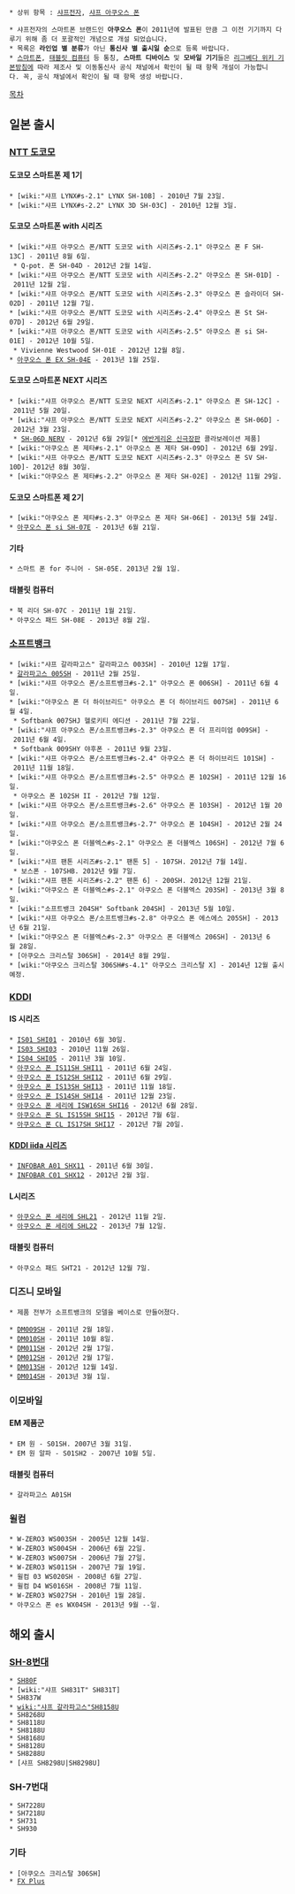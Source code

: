  * 상위 항목 : [[샤프전자]], [[샤프 아쿠오스 폰]]

 * 샤프전자의 스마트폰 브랜드인 '''아쿠오스 폰'''이 2011년에 발표된 만큼 그 이전 기기까지 다루기 위해 좀 더 포괄적인 개념으로 개설 되었습니다.
 * 목록은 '''라인업 별 분류'''가 아닌 '''통신사 별 출시일 순'''으로 등록 바랍니다.
 * [[스마트폰]], [[태블릿 컴퓨터]] 등 통칭, '''스마트 디바이스''' 및 '''모바일 기기'''들은 [[리그베다 위키 기본방침#s-2.24|리그베다 위키 기본방침]]에 따라 제조사 및 이동통신사 공식 채널에서 확인이 될 때 항목 개설이 가능합니다. 꼭, 공식 채널에서 확인이 될 때 항목 생성 바랍니다.

[[목차]]

== 일본 출시 ==
=== [[NTT 도코모]] ===
==== 도코모 스마트폰 제 1기 ====
 * [wiki:"샤프 LYNX#s-2.1" LYNX SH-10B] - 2010년 7월 23일.
 * [wiki:"샤프 LYNX#s-2.2" LYNX 3D SH-03C] - 2010년 12월 3일.

==== 도코모 스마트폰 with 시리즈 ====
 * [wiki:"샤프 아쿠오스 폰/NTT 도코모 with 시리즈#s-2.1" 아쿠오스 폰 F SH-13C] - 2011년 8월 6일.
  * Q-pot. 폰 SH-04D - 2012년 2월 14일.
 * [wiki:"샤프 아쿠오스 폰/NTT 도코모 with 시리즈#s-2.2" 아쿠오스 폰 SH-01D] - 2011년 12월 2일.
 * [wiki:"샤프 아쿠오스 폰/NTT 도코모 with 시리즈#s-2.3" 아쿠오스 폰 슬라이더 SH-02D] - 2011년 12월 7일.
 * [wiki:"샤프 아쿠오스 폰/NTT 도코모 with 시리즈#s-2.4" 아쿠오스 폰 St SH-07D] - 2012년 6월 29일.
 * [wiki:"샤프 아쿠오스 폰/NTT 도코모 with 시리즈#s-2.5" 아쿠오스 폰 si SH-01E] - 2012년 10월 5일.
  * Vivienne Westwood SH-01E - 2012년 12월 8일.
 * [[아쿠오스 폰 EX|아쿠오스 폰 EX SH-04E]] - 2013년 1월 25일.

==== 도코모 스마트폰 NEXT 시리즈 ====
 * [wiki:"샤프 아쿠오스 폰/NTT 도코모 NEXT 시리즈#s-2.1" 아쿠오스 폰 SH-12C] - 2011년 5월 20일.
 * [wiki:"샤프 아쿠오스 폰/NTT 도코모 NEXT 시리즈#s-2.2" 아쿠오스 폰 SH-06D] - 2012년 3월 23일.
  * [[SH-06D NERV]] - 2012년 6월 29일[* [[에반게리온 신극장판]] 콜라보레이션 제품]
 * [wiki:"아쿠오스 폰 제타#s-2.1" 아쿠오스 폰 제타 SH-09D] - 2012년 6월 29일.
 * [wiki:"샤프 아쿠오스 폰/NTT 도코모 NEXT 시리즈#s-2.3" 아쿠오스 폰 SV SH-10D]- 2012년 8월 30일.
 * [wiki:"아쿠오스 폰 제타#s-2.2" 아쿠오스 폰 제타 SH-02E] - 2012년 11월 29일.

==== 도코모 스마트폰 제 2기 ====
 * [wiki:"아쿠오스 폰 제타#s-2.3" 아쿠오스 폰 제타 SH-06E] - 2013년 5월 24일.
 * [[샤프 아쿠오스 폰/NTT 도코모 제 2기 시리즈#s-2.1|아쿠오스 폰 si SH-07E]] - 2013년 6월 21일.

==== 기타 ====
 * 스마트 폰 for 주니어 - SH-05E. 2013년 2월 1일.

==== 태블릿 컴퓨터 ====
 * 북 리더 SH-07C - 2011년 1월 21일.
 * 아쿠오스 패드 SH-08E - 2013년 8월 2일. 

=== [[소프트뱅크]] ===
 * [wiki:"샤프 갈라파고스" 갈라파고스 003SH] - 2010년 12월 17일.
 * [[샤프 갈라파고스#s-2.2|갈라파고스 005SH]] - 2011년 2월 25일.
 * [wiki:"샤프 아쿠오스 폰/소프트뱅크#s-2.1" 아쿠오스 폰 006SH] - 2011년 6월 4일.
 * [wiki:"아쿠오스 폰 더 하이브리드" 아쿠오스 폰 더 하이브리드 007SH] - 2011년 6월 4일.
  * Softbank 007SHJ 헬로키티 에디션 - 2011년 7월 22일.
 * [wiki:"샤프 아쿠오스 폰/소프트뱅크#s-2.3" 아쿠오스 폰 더 프리미엄 009SH] - 2011년 6월 4일.
  * Softbank 009SHY 야후폰 - 2011년 9월 23일.
 * [wiki:"샤프 아쿠오스 폰/소프트뱅크#s-2.4" 아쿠오스 폰 더 하이브리드 101SH] - 2011년 11월 18일.
 * [wiki:"샤프 아쿠오스 폰/소프트뱅크#s-2.5" 아쿠오스 폰 102SH] - 2011년 12월 16일.
  * 아쿠오스 폰 102SH II - 2012년 7월 12일.
 * [wiki:"샤프 아쿠오스 폰/소프트뱅크#s-2.6" 아쿠오스 폰 103SH] - 2012년 1월 20일.
 * [wiki:"샤프 아쿠오스 폰/소프트뱅크#s-2.7" 아쿠오스 폰 104SH] - 2012년 2월 24일.
 * [wiki:"아쿠오스 폰 더블엑스#s-2.1" 아쿠오스 폰 더블엑스 106SH] - 2012년 7월 6일.
 * [wiki:"샤프 팬톤 시리즈#s-2.1" 팬톤 5] - 107SH. 2012년 7월 14일.
  * 보스폰 - 107SHB. 2012년 9월 7일.
 * [wiki:"샤프 팬톤 시리즈#s-2.2" 팬톤 6] - 200SH. 2012년 12월 21일.
 * [wiki:"아쿠오스 폰 더블엑스#s-2.1" 아쿠오스 폰 더블엑스 203SH] - 2013년 3월 8일.
 * [wiki:"소프트뱅크 204SH" Softbank 204SH] - 2013년 5월 10일.
 * [wiki:"샤프 아쿠오스 폰/소프트뱅크#s-2.8" 아쿠오스 폰 에스에스 205SH] - 2013년 6월 21일.
 * [wiki:"아쿠오스 폰 더블엑스#s-2.3" 아쿠오스 폰 더블엑스 206SH] - 2013년 6월 28일.
 * [아쿠오스 크리스탈 306SH] - 2014년 8월 29일.
 * [wiki:"아쿠오스 크리스탈 306SH#s-4.1" 아쿠오스 크리스탈 X] - 2014년 12월 출시예정.

=== [[KDDI]] ===
==== IS 시리즈 ====
 * [[샤프전자/KDDI IS 시리즈 스마트폰#s-2.1|IS01 SHI01]] - 2010년 6월 30일.
 * [[샤프전자/KDDI IS 시리즈 스마트폰#s-2.2|IS03 SHI03]] - 2010년 11월 26일.
 * [[샤프전자/KDDI IS 시리즈 스마트폰#s-2.3|IS04 SHI05]] - 2011년 3월 10일.
 * [[샤프전자/KDDI IS 시리즈 스마트폰#s-2.4|아쿠오스 폰 IS11SH SHI11]] - 2011년 6월 24일.
 * [[샤프전자/KDDI IS 시리즈 스마트폰#s-2.5|아쿠오스 폰 IS12SH SHI12]] - 2011년 6월 29일.
 * [[샤프전자/KDDI IS 시리즈 스마트폰#s-2.6|아쿠오스 폰 IS13SH SHI13]] - 2011년 11월 18일.
 * [[샤프전자/KDDI IS 시리즈 스마트폰#s-2.7|아쿠오스 폰 IS14SH SHI14]] - 2011년 12월 23일.
 * [[아쿠오스 폰 세리에#s-2.1|아쿠오스 폰 세리에 ISW16SH SHI16]] - 2012년 6월 28일.
 * [[샤프전자/KDDI IS 시리즈 스마트폰#s-2.8|아쿠오스 폰 SL IS15SH SHI15]] - 2012년 7월 6일.
 * [[샤프전자/KDDI IS 시리즈 스마트폰#s-2.9|아쿠오스 폰 CL IS17SH SHI17]] - 2012년 7월 20일.

==== [[KDDI iida 시리즈]] ====
 * [[KDDI iida 시리즈#s-2.1|INFOBAR A01 SHX11]] - 2011년 6월 30일.
 * [[KDDI iida 시리즈#s-2.2|INFOBAR C01 SHX12]] - 2012년 2월 3일.

==== L시리즈 ====
 * [[아쿠오스 폰 세리에#s-2.2|아쿠오스 폰 세리에 SHL21]] - 2012년 11월 2일.
 * [[아쿠오스 폰 세리에#s-2.3|아쿠오스 폰 세리에 SHL22]] - 2013년 7월 12일.

==== 태블릿 컴퓨터 ====
 * 아쿠오스 패드 SHT21 - 2012년 12월 7일.

=== 디즈니 모바일 ===
 * 제품 전부가 소프트뱅크의 모델을 베이스로 만들어졌다.

 * [[샤프 갈라파고스|DM009SH]] - 2011년 2월 18일.
 * [[샤프 아쿠오스 폰/소프트뱅크#s-2.3|DM010SH]] - 2011년 10월 8일.
 * [[샤프 아쿠오스 폰/소프트뱅크#s-2.4|DM011SH]] - 2012년 2월 17일.
 * [[샤프 아쿠오스 폰/소프트뱅크#s-2.6|DM012SH]] - 2012년 2월 17일.
 * [[샤프 팬톤 시리즈#s-2.1|DM013SH]] - 2012년 12월 14일.
 * [[샤프 팬톤 시리즈#s-2.2|DM014SH]] - 2013년 3월 1일.

=== 이모바일 ===
==== EM 제품군 ====
 * EM 원 - S01SH. 2007년 3월 31일.
 * EM 원 알파 - S01SH2 - 2007년 10월 5일.

==== 태블릿 컴퓨터 ====
 * 갈라파고스 A01SH

=== 윌컴 ===
 * W-ZERO3 WS003SH - 2005년 12월 14일.
 * W-ZERO3 WS004SH - 2006년 6월 22일.
 * W-ZERO3 WS007SH - 2006년 7월 27일.
 * W-ZERO3 WS011SH - 2007년 7월 19일.
 * 윌컴 03 WS020SH - 2008년 6월 27일.
 * 윌컴 D4 WS016SH - 2008년 7월 11일.
 * W-ZERO3 WS027SH - 2010년 1월 28일.
 * 아쿠오스 폰 es WX04SH - 2013년 9월 --일.

== 해외 출시 ==
=== [[샤프전자 SH 8번대 스마트폰 시리즈|SH-8번대]] ===
 * [[샤프 SH80F|SH80F]]
 * [wiki:"샤프 SH831T" SH831T]
 * SH837W
 * [[wiki:"샤프 갈라파고스"SH8158U]]
 * SH8268U
 * SH8118U
 * SH8188U
 * SH8168U
 * SH8128U
 * SH8288U
 * [샤프 SH8298U|SH8298U]

=== SH-7번대 ===
 * SH7228U
 * SH7218U
 * SH731 
 * SH930

=== 기타 ===
 * [아쿠오스 크리스탈 306SH]
 * [[샤프 FX Plus|FX Plus]]


